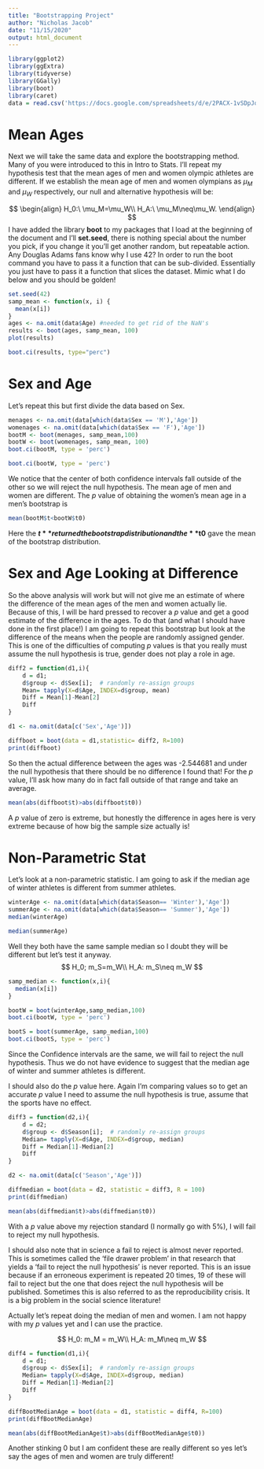 ```yaml
---
title: "Bootstrapping Project"
author: "Nicholas Jacob"
date: "11/15/2020"
output: html_document
---
```


```r
library(ggplot2)
library(ggExtra)
library(tidyverse)
library(GGally)
library(boot)
library(caret)
data = read.csv('https://docs.google.com/spreadsheets/d/e/2PACX-1vSDpJqmVSks0f4vLzzcmcTfPJ8TSu4ziCNpTFy_fIY6LibZksRXzCfJYXj9qZd4NiofejxoYSkmLMwu/pub?output=csv')

```

# Mean Ages

Next we will take the same data and explore the bootstrapping method.  Many of you were introduced to this in Intro to Stats.  I'll repeat my hypothesis test that the mean ages of men and women olympic athletes are different.  If we establish the mean age of men and women olympians as $\mu_M$ and $\mu_W$ respectively, our null and alternative hypothesis will be:

$$
\begin{align}
H_0:\ \mu_M=\mu_W\\
H_A:\ \mu_M\neq\mu_W.
\end{align}
$$
I have added the library **boot** to my packages that I load at the beginning of the document and I'll **set.seed**, there is nothing special about the number you pick, if you change it you'll get another random, but repeatable action.  Any Douglas Adams fans know why I use 42?  In order to run the boot command you have to pass it a function that can be sub-divided.  Essentially you just have to pass it a function that slices the dataset.  Mimic what I do below and you should be golden!


```r
set.seed(42)
samp_mean <- function(x, i) {
  mean(x[i])
}
ages <- na.omit(data$Age) #needed to get rid of the NaN's
results <- boot(ages, samp_mean, 100)
plot(results)
```
```r
boot.ci(results, type="perc")
```
# Sex and Age
Let's repeat this but first divide the data based on Sex.
```r
menages <- na.omit(data[which(data$Sex == 'M'),'Age'])
womenages <- na.omit(data[which(data$Sex == 'F'),'Age'])
bootM <- boot(menages, samp_mean,100)
bootW <- boot(womenages, samp_mean, 100)
boot.ci(bootM, type = 'perc')
```

```r
boot.ci(bootW, type = 'perc')
```

We notice that the center of both confidence intervals fall outside of the other so we will reject the null hypothesis.  The mean age of men and women are different.  The $p$ value of obtaining the women's mean age in a men's bootstrap is
```r
mean(bootM$t<bootW$t0)
```
Here the **$t** returned the bootstrap distribution and the **$t0** gave the mean of the bootstrap distribution.

# Sex and Age Looking at Difference

So the above analysis will work but will not give me an estimate of where the difference of the mean ages of the men and women actually lie.  Because of this, I will be hard pressed to recover a $p$ value and get a good estimate of the difference in the ages.  To do that (and what I should have done in the first place!) I am going to repeat this bootstrap but look at the difference of the means when the people are randomly assigned gender.  This is one of the difficulties of computing $p$ values is that you really must assume the null hypothesis is true, gender does not play a role in age.

```r
diff2 = function(d1,i){
    d = d1; 
    d$group <- d$Sex[i];  # randomly re-assign groups
    Mean= tapply(X=d$Age, INDEX=d$group, mean)
    Diff = Mean[1]-Mean[2]
    Diff
}

d1 <- na.omit(data[c('Sex','Age')])

diffboot = boot(data = d1,statistic= diff2, R=100)
print(diffboot)

```

So then the actual difference between the ages was -2.544681 and under the null hypothesis that there should be no difference I found that!  For the $p$ value, I'll ask how many do in fact fall outside of that range and take an average.
```r
mean(abs(diffboot$t)>abs(diffboot$t0))
```
A $p$ value of zero is extreme, but honestly the difference in ages here is very extreme because of how big the sample size actually is!


# Non-Parametric Stat
Let's look at a non-parametric statistic.  I am going to ask if the median age of winter athletes is different from summer athletes.

```r
winterAge <- na.omit(data[which(data$Season== 'Winter'),'Age'])
summerAge <- na.omit(data[which(data$Season== 'Summer'),'Age'])
median(winterAge)
```
```r
median(summerAge)
```

Well they both have the same sample median so I doubt they will be different but let's test it anyway.
$$
H_0; m_S=m_W\\
H_A: m_S\neq m_W
$$
```r
samp_median <- function(x,i){
  median(x[i])
}

bootW = boot(winterAge,samp_median,100)
boot.ci(bootW, type = 'perc')
```

```r
bootS = boot(summerAge, samp_median,100)
boot.ci(bootS, type = 'perc')
```

Since the Confidence intervals are the same, we will fail to reject the null hypothesis.  Thus we do not have evidence to suggest that the median age of winter and summer athletes is different.  

I should also do the $p$ value here.  Again I'm comparing values so to get an accurate $p$ value I need to assume the null hypothesis is true, assume that the sports have no effect.
```r
diff3 = function(d2,i){
    d = d2; 
    d$group <- d$Season[i];  # randomly re-assign groups
    Median= tapply(X=d$Age, INDEX=d$group, median)
    Diff = Median[1]-Median[2]
    Diff
}

d2 <- na.omit(data[c('Season','Age')])

diffmedian = boot(data = d2, statistic = diff3, R = 100)
print(diffmedian)
```
```r
mean(abs(diffmedian$t)>abs(diffmedian$t0))
```
With a $p$ value above my rejection standard (I normally go with 5%), I will fail to reject my null hypothesis.

I should also note that in science a fail to reject is almost never reported.  This is sometimes called the 'file drawer problem' in that research that yields a 'fail to reject the null hypothesis' is never reported.  This is an issue because if an erroneous experiment is repeated 20 times, 19 of these will fail to reject but the one that does reject the null hypothesis will be published.  Sometimes this is also referred to as the reproducibility crisis.  It is a big problem in the social science literature!


Actually let's repeat doing the median of men and women.  I am not happy with my $p$ values yet and I can use the practice.

$$
H_0: m_M = m_W\\
H_A: m_M\neq m_W
$$
```r
diff4 = function(d1,i){
    d = d1; 
    d$group <- d$Sex[i];  # randomly re-assign groups
    Median= tapply(X=d$Age, INDEX=d$group, median)
    Diff = Median[1]-Median[2]
    Diff
}

diffBootMedianAge = boot(data = d1, statistic = diff4, R=100)
print(diffBootMedianAge)
```
```r
mean(abs(diffBootMedianAge$t)>abs(diffBootMedianAge$t0))
```

Another stinking 0 but I am confident these are really different so yes let's say the ages of men and women are truly different!

